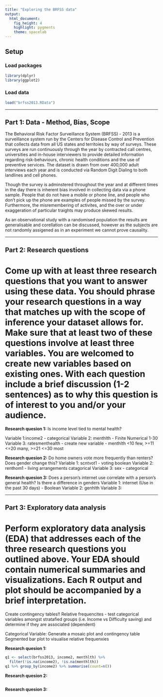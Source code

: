 ```yaml
---
title: "Exploring the BRFSS data"
output: 
  html_document: 
    fig_height: 4
    highlight: pygments
    theme: spacelab
---
```


## Setup

### Load packages

```r
library(dplyr)
library(ggplot2)
```

### Load data

```r
load("brfss2013.RData")
```

* * *
## Part 1: Data - Method, Bias, Scope

The Behavioral Risk Factor Surveillance System (BRFSS) - 2013 is a surveillance system run by the Centers for Disease Control and Prevention that collects data from all US states and territoies by way of surveys. These surveys are run continuously through the year by contracted call centres, universities and in-house interviewers to provide detailed information regarding risk-behaviours, chronic health conditions and the use of preventive services. The dataset is drawn from over 400,000 adult interviews each year and is conducted via Random Digit Dialing to both landlines and cell phones.

Though the survey is adminstered throughout the year and at different times in the day there is inherent bias involved in collecting data via a phone sample. People that do not have a mobile or phone line, and people who don't pick up the phone are examples of people missed by the survey. Furthermore, the misremembering of activites, and the over or under exaggeration of particular traights may produce skewed results.

As an observational study with a randomised population the results are generalisable and corellation can be discussed, however as the subjects are not randomly assigened as in an experiment we cannot prove causality.

* * *

## Part 2: Research questions

# Come up with at least three research questions that you want to answer using these data. You should phrase your research questions in a way that matches up with the scope of inference your dataset allows for. Make sure that at least two of these questions involve at least three variables. You are welcomed to create new variables based on existing ones. With each question include a brief discussion (1-2 sentences) as to why this question is of interest to you and/or your audience.

**Research quesion 1:**
Is income level tied to mental health? 

Variable 1:income2 - categorical
Variable 2: menthlth - Finite Numerical 1-30 
Variable 3: ratesmenthealth - create new variable - menthlth <10 few, >=11 <=20 many, >=21 <=30 most 

**Research quesion 2:**
Do home owners vote more frequently than renters? Does gender change this?
Variable 1: scntvot1 - voting boolean
Variable 2: renthom1 - living arrangements catagorical
Variable 3: sex - categorical 

**Research quesion 3:**
Does a person's internet use correlate with a person's general health? Is there a difference in genders
Variable 1: internet (Use in the past 30 days) - Boolean
Variable 2: genhlth
Variable 3:

* * *

## Part 3: Exploratory data analysis

# Perform exploratory data analysis (EDA) that addresses each of the three research questions you outlined above. Your EDA should contain numerical summaries and visualizations. Each R output and plot should be accompanied by a brief interpretation. 

Create contingency tables!!
Relative frequencites - test categorical variables amongst stratafied groups (i.e. Income vs Difficulty saving) and determine if they are associated (dependent)

Categorical Variable:
Generate a mosaic plot and contingency table
Segmented bar plot to visualise relative frequenxies


**Research quesion 1:**

```r
q1 <- select(brfss2013, income2, menthlth) %>%
  filter(!is.na(income2), !is.na(menthlth))
q1 %>% group_by(income2) %>% summarise(count=n())
```



**Research quesion 2:**

```r

```



**Research quesion 3:**

```r

```


